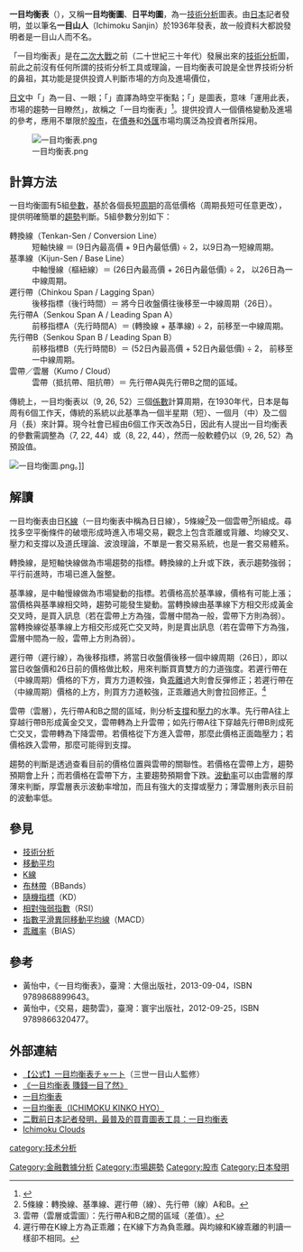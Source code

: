 '''一目均衡表'''（{{jpn|j=一目均衡表|hg=いちもくきんこうひょう|rm=Ichimoku kinkō hyō|f=y}}），又稱'''一目均衡圖'''、'''日平均圖'''，為一[[技術分析|技術分析]]圖表。由[[日本|日本]]記者{{link-ja|細田悟一|細田悟一}}發明，並以筆名'''一目山人'''（Ichimoku Sanjin）於1936年發表，故一般資料大都說發明者是一目山人而不名。

「一目均衡表」是在[[二次大戰|二次大戰]]之前（二十世紀三十年代）發展出來的[[技術分析|技術分析]]圖，前此之前沒有任何所謂的技術分析工具或理論，一目均衡表可說是全世界技術分析的鼻祖，其功能是提供投資人判斷市場的方向及進場價位，

[[日文|日文]]中「{{lang|ja|いちもく}}」為一目、一眼；「{{lang|ja|きんこう}}」直譯為時空平衡點；「{{lang|ja|ひょう}}」是圖表，意味「運用此表，市場的趨勢一目瞭然」，故稱之「一目均衡表」<ref>{{Cite web |url=http://www.moneyweekly.com.tw/Journal/article.aspx?UIDX=16352969360 |title=洪寶山，《一目均衡表 賺錢一目了然》，《理財周刊》第714期，2014-05-02。 |accessdate=2014-11-27 |archive-date=2020-06-29 |archive-url=https://web.archive.org/web/20200629170408/http://www.moneyweekly.com.tw/Journal/article.aspx?UIDX=16352969360 |dead-url=no }}</ref>。提供投資人一個價格變動及進場的參考，應用不單限於[[股市|股市]]，在[[債券|債券]]和[[外匯|外匯]]市場均廣泛為投資者所採用。

[[File:一目均衡表.png|thumb]]

== 計算方法 ==
一目均衡圖有5組[[參數|參數]]，基於各個長短[[周期|周期]]的高低價格（周期長短可任意更改），提供明確簡單的[[趨勢|趨勢]]判斷。5組參數分別如下：

;轉換線（Tenkan-Sen / Conversion Line）
:短軸快線 ＝ (9日內最高價 + 9日內最低價) ÷ 2，以9日為一短線周期。
;基準線（Kijun-Sen / Base Line）
:中軸慢線（樞紐線）＝ (26日內最高價 + 26日內最低價) ÷ 2， 以26日為一中線周期。
;遲行帶（Chinkou Span / Lagging Span）
:後移指標（後行時間）＝ 將今日收盤價往後移至一中線周期（26日）。
;先行帶A（Senkou Span A / Leading Span A）
:前移指標A（先行時間A）＝ (轉換線 + 基準線) ÷ 2，前移至一中線周期。
;先行帶B（Senkou Span B / Leading Span B）
:前移指標B（先行時間B）＝ (52日內最高價 + 52日內最低價) ÷ 2， 前移至一中線周期。
;雲帶／雲層（Kumo / Cloud）
:雲帶（抵抗帶、阻抗帶）＝ 先行帶A與先行帶B之間的區域。

傳統上，一目均衡表以（9, 26, 52）三個[[係數|係數]]計算周期，在1930年代，日本是每周有6個工作天，傳統的系統以此基準為一個半星期（短）、一個月（中）及二個月（長）來計算。現今社會已經由6個工作天改為5日，因此有人提出一目均衡表的參數需調整為（7, 22, 44）或（8, 22, 44），然而一般軟體仍以（9, 26, 52）為預設值。

[[File:一目均衡圖.png|thumb]]。]]

== 解讀 ==
一目均衡表由日[[K線|K線]]（一目均衡表中稱為日日線），5條線<ref>5條線：轉換線、基準線、遲行帶（線）、先行帶（線）A和B。</ref>及一個雲帶<ref>雲帶（雲層或雲圖）：先行帶A和B之間的區域（差值）。</ref>所組成。尋找多空平衡條件的破壞形成時進入市場交易，觀念上包含乖離或背離、均線交叉、壓力和支撐以及道氏理論、波浪理論，不單是一套交易系統，也是一套交易體系。

轉換線，是短軸快線做為市場趨勢的指標。轉換線的上升或下跌，表示趨勢強弱；平行前進時，市場已進入盤整。

基準線，是中軸慢線做為市場變動的指標。若價格高於基準線，價格有可能上漲；當價格與基準線相交時，趨勢可能發生變動。當轉換線由基準線下方相交形成黃金交叉時，是買入訊息（若在雲帶上方為強，雲層中間為一般，雲帶下方則為弱）。 當轉換線從基準線上方相交形成死亡交叉時，則是賣出訊息（若在雲帶下方為強，雲層中間為一般，雲帶上方則為弱）。 

遲行帶（遲行線），為後移指標，將當日收盤價後移一個中線周期（26日），即以當日收盤價和26日前的價格做比較，用來判斷買賣雙方的力道強度。若遲行帶在（中線周期）價格的下方，賣方力道較強，負[[乖離率|乖離]]過大則會反彈修正；若遲行帶在（中線周期）價格的上方，則買方力道較強，正乖離過大則會拉回修正。<ref>遲行帶在K線上方為正乖離；在K線下方為負乖離。與均線和K線乖離的判讀一樣卻不相同。</ref>

雲帶（雲層），先行帶A和B之間的區域，則分析[[支撐線|支撐]]和[[壓力線|壓力]]的水準。先行帶A往上穿越行帶B形成黃金交叉，雲帶轉為上升雲帶；如先行帶A往下穿越先行帶B則成死亡交叉，雲帶轉為下降雲帶。若價格從下方進入雲帶，那麼此價格正面臨壓力；若價格跌入雲帶，那麼可能得到支撐。

趨勢的判斷是透過查看目前的價格位置與雲帶的關聯性。若價格在雲帶上方，趨勢預期會上升；而若價格在雲帶下方，主要趨勢預期會下跌。[[波動率|波動率]]可以由雲層的厚薄來判斷，厚雲層表示波動率增加，而且有強大的支撐或壓力；薄雲層則表示目前的波動率低。

== 參見 ==
*[[技術分析|技術分析]]
*[[移動平均|移動平均]]
*[[K線|K線]]
*[[布林帶|布林帶]]（BBands）
*[[隨機指標|隨機指標]]（KD）
*[[相對強弱指數|相對強弱指數]]（RSI）
*[[MACD|指數平滑異同移動平均線]]（MACD）
*[[乖離率|乖離率]]（BIAS）

== 參考 ==
{{Reflist}}
*黃怡中，《一目均衡表》，臺灣：大億出版社，2013-09-04，ISBN 9789868899643。
*黃怡中，《交易，趨勢雲》，臺灣：寰宇出版社，2012-09-25，ISBN 9789866320477。

== 外部連結 ==
*[https://web.archive.org/web/20141217162020/http://ichimoku-chart.com/ 【公式】一目均衡表チャート]（三世一目山人監修）{{ja}}
*[http://www.moneyweekly.com.tw/Journal/article.aspx?UIDX=16352969360 《一目均衡表 賺錢一目了然》]{{Wayback|url=http://www.moneyweekly.com.tw/Journal/article.aspx?UIDX=16352969360 |date=20200629170408 }}{{zh-tw}}
*[http://wiki.mbalib.com/zh-tw/一目均衡表 一目均衡表]{{Wayback|url=http://wiki.mbalib.com/zh-tw/%E4%B8%80%E7%9B%AE%E5%9D%87%E8%A1%A1%E8%A1%A8 |date=20190514031914 }}{{zh-tw}}
*[http://blog.xuite.net/metafun/life/80241486-一目均衡表+(Ichimoku+Kinko+Hyo) 一目均衡表（ICHIMOKU KINKO HYO）]{{Wayback|url=http://blog.xuite.net/metafun/life/80241486-%E4%B8%80%E7%9B%AE%E5%9D%87%E8%A1%A1%E8%A1%A8+%28Ichimoku+Kinko+Hyo%29 |date=20190515134125 }}{{zh-tw}}
*[http://piscesgt.blogspot.tw/2008/12/blog-post_08.html 二戰前日本記者發明，最普及的買賣圖表工具：一目均衡表]{{Wayback|url=http://piscesgt.blogspot.tw/2008/12/blog-post_08.html |date=20160123003502 }}{{zh-tw}}
*[http://stockcharts.com/school/doku.php?id=chart_school:technical_indicators:ichimoku_cloud Ichimoku Clouds]{{Wayback|url=http://stockcharts.com/school/doku.php?id=chart_school:technical_indicators:ichimoku_cloud |date=20190603154722 }}{{en}}

{{技术分析}}
{{Authority control}}
[[category:技术分析|category:技术分析]]
[[Category:金融數據分析|Category:金融數據分析]]
[[Category:市場趨勢|Category:市場趨勢]]
[[Category:股市|Category:股市]]
[[Category:日本發明|Category:日本發明]]